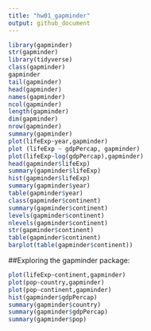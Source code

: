 ```yaml
---
title: "hw01_gapminder"
output: github_document
---
```


```r
library(gapminder)
str(gapminder)
library(tidyverse)
class(gapminder)
gapminder
tail(gapminder)
head(gapminder)
names(gapminder)
ncol(gapminder)
length(gapminder)
dim(gapminder)
nrow(gapminder)
summary(gapminder)
plot(lifeExp~year,gapminder)
plot (lifeExp ~ gdpPercap, gapminder)
plot(lifeExp~log(gdpPercap),gapminder)
head(gapminder$lifeExp)
summary(gapminder$lifeExp)
hist(gapminder$lifeExp)
summary(gapminder$year)
table(gapminder$year)
class(gapminder$continent)
summary(gapminder$continent)
levels(gapminder$continent)
nlevels(gapminder$continent)
str(gapminder$continent)
table(gapminder$continent)
barplot(table(gapminder$continent))
```

##Exploring the gapminder package:

```r
plot(lifeExp~continent,gapminder)
plot(pop~country,gapminder)
plot(pop~continent,gapminder)
hist(gapminder$gdpPercap)
summary(gapminder$country)
summary(gapminder$gdpPercap)
summary(gapminder$pop)
```


